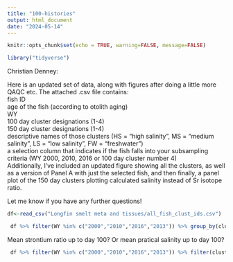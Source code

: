 ```yaml
---
title: "100-histories"
output: html_document
date: "2024-05-14"
---
```


```r
knitr::opts_chunk$set(echo = TRUE, warning=FALSE, message=FALSE)
```

```r
library("tidyverse")
```

Christian Denney:

Here is an updated set of data, along with figures after doing a little more QAQC etc. The attached .csv file contains:       
fish ID      
age of the fish (according to otolith aging)      
WY     
100 day cluster designations (1-4)     
150 day cluster designations (1-4)     
descriptive names of those clusters (HS = "high salinity", MS = "medium salinity", LS = "low salinity", FW = "freshwater")     
a selection column that indicates if the fish falls into your subsampling criteria (WY 2000, 2010, 2016 or 100 day cluster number 4)     
Additionally, I've included an updated figure showing all the clusters, as well as a version of Panel A with just the selected fish, and then finally, a panel plot of the 150 day clusters plotting calculated salinity instead of Sr isotope ratio.     

Let me know if you have any further questions!    


```r
df<-read_csv("Longfin smelt meta and tissues/all_fish_clust_ids.csv")

```

```r
 df %>% filter(WY %in% c("2000","2010","2016","2013")) %>% group_by(clust_name_100) %>% summarize(Count=n())
```


Mean strontium ratio up to day 100? Or mean pratical salinity up to day 100? 

```r
 df %>% filter(WY %in% c("2000","2010","2016","2013")) %>% filter(clust_name_100=="MS")
```